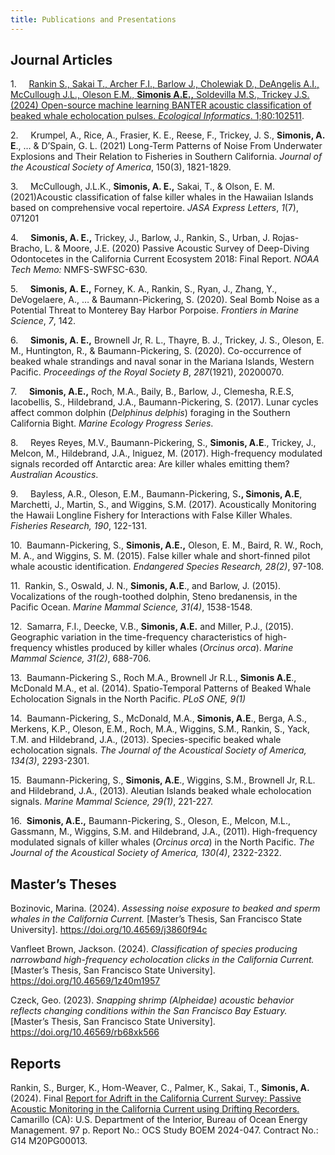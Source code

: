 ```yaml
---
title: Publications and Presentations
---
```


## Journal Articles

1.     [Rankin S., Sakai T., Archer F.I., Barlow J., Cholewiak D., DeAngelis A.I., McCullough J.L., Oleson E.M., **Simonis A.E.,** Soldevilla M.S., Trickey J.S. (2024) Open-source machine learning BANTER acoustic classification of beaked whale echolocation pulses. *Ecological Informatics*. 1;80:102511](https://www.sciencedirect.com/science/article/am/pii/S1574954124000530).

2.     Krumpel, A., Rice, A., Frasier, K. E., Reese, F., Trickey, J. S., **Simonis, A. E**., ... & D’Spain, G. L. (2021) Long-Term Patterns of Noise From Underwater Explosions and Their Relation to Fisheries in Southern California. *Journal of the Acoustical Society of America*, 150(3), 1821-1829.

3.     McCullough, J.L.K., **Simonis, A. E.,** Sakai, T., & Olson, E. M. (2021)Acoustic classification of false killer whales in the Hawaiian Islands based on comprehensive vocal repertoire. *JASA Express Letters*, *1*(7), 071201

4.     **Simonis, A. E.,** Trickey, J., Barlow, J., Rankin, S., Urban, J. Rojas-Bracho, L. & Moore, J.E. (2020) Passive Acoustic Survey of Deep-Diving Odontocetes in the California Current Ecosystem 2018: Final Report. *NOAA Tech Memo:* NMFS-SWFSC-630.

5.     **Simonis, A. E.,** Forney, K. A., Rankin, S., Ryan, J., Zhang, Y., DeVogelaere, A., ... & Baumann-Pickering, S. (2020). Seal Bomb Noise as a Potential Threat to Monterey Bay Harbor Porpoise. *Frontiers in Marine Science*, *7*, 142.

6.     **Simonis, A. E.,** Brownell Jr, R. L., Thayre, B. J., Trickey, J. S., Oleson, E. M., Huntington, R., & Baumann-Pickering, S. (2020). Co-occurrence of beaked whale strandings and naval sonar in the Mariana Islands, Western Pacific. *Proceedings of the Royal Society B*, *287*(1921), 20200070.

7.     **Simonis, A.E.,** Roch, M.A., Baily, B., Barlow, J., Clemesha, R.E.S, Iacobellis, S., Hildebrand, J.A., Baumann-Pickering, S. (2017). Lunar cycles affect common dolphin (*Delphinus delphis*) foraging in the Southern California Bight. *Marine Ecology Progress Series*.

8.     Reyes Reyes, M.V., Baumann-Pickering, S., **Simonis, A.E**., Trickey, J., Melcon, M., Hildebrand, J.A., Iniguez, M. (2017). High-frequency modulated signals recorded off Antarctic area: Are killer whales emitting them? *Australian Acoustics*.

9.     Bayless, A.R., Oleson, E.M., Baumann-Pickering, S**., Simonis, A.E**, Marchetti, J., Martin, S., and Wiggins, S.M. (2017). Acoustically Monitoring the Hawaii Longline Fishery for Interactions with False Killer Whales. *Fisheries Research, 190*, 122-131.

10.  Baumann-Pickering, S., **Simonis, A.E.,** Oleson, E. M., Baird, R. W., Roch, M. A., and Wiggins, S. M. (2015). False killer whale and short-finned pilot whale acoustic identification. *Endangered Species Research, 28(2)*, 97-108.

11.  Rankin, S., Oswald, J. N., **Simonis, A.E**., and Barlow, J. (2015). Vocalizations of the rough-toothed dolphin, Steno bredanensis, in the Pacific Ocean. *Marine Mammal Science, 31(4)*, 1538-1548.

12.  Samarra, F.I., Deecke, V.B., **Simonis, A.E.** and Miller, P.J., (2015). Geographic variation in the time-frequency characteristics of high-frequency whistles produced by killer whales (*Orcinus orca*). *Marine Mammal Science, 31(2)*, 688-706.

13.  Baumann-Pickering S., Roch M.A., Brownell Jr R.L., **Simonis A.E**., McDonald M.A., et al. (2014). Spatio-Temporal Patterns of Beaked Whale Echolocation Signals in the North Pacific. *PLoS ONE, 9(1)*

14.  Baumann-Pickering, S., McDonald, M.A., **Simonis, A.E**., Berga, A.S., Merkens, K.P., Oleson, E.M., Roch, M.A., Wiggins, S.M., Rankin, S., Yack, T.M. and Hildebrand, J.A., (2013). Species-specific beaked whale echolocation signals. *The Journal of the Acoustical Society of America, 134(3)*, 2293-2301.

15.  Baumann-Pickering, S., **Simonis, A.E**., Wiggins, S.M., Brownell Jr, R.L. and Hildebrand, J.A., (2013). Aleutian Islands beaked whale echolocation signals. *Marine Mammal Science, 29(1)*, 221-227.

16.  **Simonis, A.E.,** Baumann-Pickering, S., Oleson, E., Melcon, M.L., Gassmann, M., Wiggins, S.M. and Hildebrand, J.A., (2011). High-frequency modulated signals of killer whales (*Orcinus orca*) in the North Pacific. *The Journal of the Acoustical Society of America, 130(4)*, 2322-2322.

## Master's Theses

Bozinovic, Marina. (2024). *Assessing noise exposure to beaked and sperm whales in the California Current.* \[Master's Thesis, San Francisco State University\]. <https://doi.org/10.46569/j3860f94c>

Vanfleet Brown, Jackson. (2024). *Classification of species producing narrowband high-frequency echolocation clicks in the California Current.* \[Master's Thesis, San Francisco State University\]. <https://doi.org/10.46569/1z40m1957>

Czeck, Geo. (2023). *Snapping shrimp (Alpheidae) acoustic behavior reflects changing conditions within the San Francisco Bay Estuary.* \[Master's Thesis, San Francisco State University\]. <https://doi.org/10.46569/rb68xk566>

## Reports

Rankin, S., Burger, K., Hom-Weaver, C., Palmer, K., Sakai, T., **Simonis, A.** (2024). Final [Report for Adrift in the California Current Survey: Passive Acoustic Monitoring in the California Current using Drifting Recorders.](https://nam10.safelinks.protection.outlook.com/?url=https%3A%2F%2Fsael-swfsc.github.io%2FAdrift%2F&data=05%7C02%7Casimonis%40sfsu.edu%7Cf984d2a6fb8542a5be9c08dd157ab906%7Cd8fbe335822c41a987747f16709aac9f%7C0%7C0%7C638690339197640598%7CUnknown%7CTWFpbGZsb3d8eyJFbXB0eU1hcGkiOnRydWUsIlYiOiIwLjAuMDAwMCIsIlAiOiJXaW4zMiIsIkFOIjoiTWFpbCIsIldUIjoyfQ%3D%3D%7C0%7C%7C%7C&sdata=VZLW1MEQOEdvP19FVWID8tzC6MzF55ddvLrQPgcdiHY%3D&reserved=0) Camarillo (CA): U.S. Department of the Interior, Bureau of Ocean Energy Management. 97 p. Report No.: OCS Study BOEM 2024-047. Contract No.: G14 M20PG00013.
